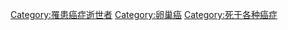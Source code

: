 [[Category:罹患癌症逝世者|Category:罹患癌症逝世者]]
[[Category:卵巢癌|Category:卵巢癌]]
[[Category:死于各种癌症|Category:死于各种癌症]]